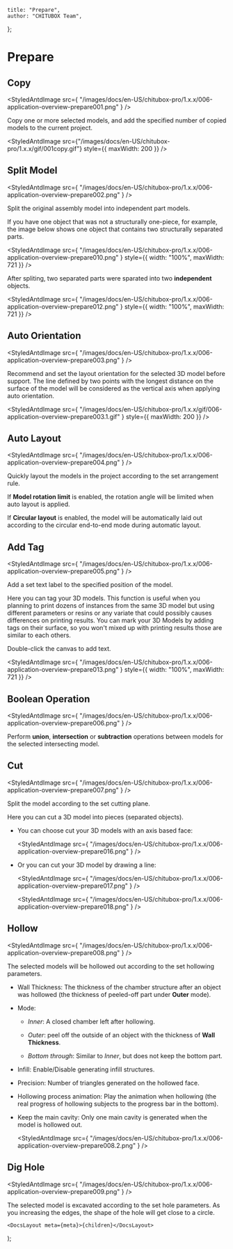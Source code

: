 
	title: "Prepare",
	author: "CHITUBOX Team",
};

# Prepare

## Copy

<StyledAntdImage
	src={
		"/images/docs/en-US/chitubox-pro/1.x.x/006-application-overview-prepare001.png"
	}
/>

Copy one or more selected models, and add the specified number of copied models to the current project.

<StyledAntdImage
	src={"/images/docs/en-US/chitubox-pro/1.x.x/gif/001copy.gif"}
	style={{ maxWidth: 200 }}
/>

## Split Model

<StyledAntdImage
	src={
		"/images/docs/en-US/chitubox-pro/1.x.x/006-application-overview-prepare002.png"
	}
/>

Split the original assembly model into independent part models.

If you have one object that was not a structurally one-piece, for example, the image below shows one object that contains two structurally separated parts.

<StyledAntdImage
	src={
		"/images/docs/en-US/chitubox-pro/1.x.x/006-application-overview-prepare010.png"
	}
	style={{ width: "100%", maxWidth: 721 }}
/>

After spliting, two separated parts were sparated into two **independent** objects.

<StyledAntdImage
	src={
		"/images/docs/en-US/chitubox-pro/1.x.x/006-application-overview-prepare012.png"
	}
	style={{ width: "100%", maxWidth: 721 }}
/>

## Auto Orientation

<StyledAntdImage
	src={
		"/images/docs/en-US/chitubox-pro/1.x.x/006-application-overview-prepare003.png"
	}
/>

Recommend and set the layout orientation for the selected 3D model before support. The line defined by two points with the longest distance on the surface of the model will be considered as the vertical axis when applying auto orientation.

<StyledAntdImage
	src={
		"/images/docs/en-US/chitubox-pro/1.x.x/gif/006-application-overview-prepare003.1.gif"
	}
	style={{ maxWidth: 200 }}
/>

## Auto Layout

<StyledAntdImage
	src={
		"/images/docs/en-US/chitubox-pro/1.x.x/006-application-overview-prepare004.png"
	}
/>

Quickly layout the models in the project according to the set arrangement rule.

If **Model rotation limit** is enabled, the rotation angle will be limited when auto layout is applied.

If **Circular layout** is enabled, the model will be automatically laid out according to the circular end-to-end mode during automatic layout.

<ImageContainer>
	<StyledAntdImage
		src={
			"/images/docs/en-US/chitubox-pro/1.x.x/006-application-overview-prepare019.png"
		}
		style={{ width: "100%", maxWidth: 721 }}
	/>
</ImageContainer>

<ImageContainer>
	<StyledAntdImage
		src={
			"/images/docs/en-US/chitubox-pro/1.x.x/006-application-overview-prepare019.1.png"
		}
		style={{ width: "100%", maxWidth: 721 }}
	/>
</ImageContainer>

<ImageContainer>
	<StyledAntdImage
		src={"/images/docs/en-US/chitubox-pro/1.x.x/gif/002auto-layout.gif"}
		style={{ maxWidth: 200 }}
	/>
</ImageContainer>

## Add Tag

<StyledAntdImage
	src={
		"/images/docs/en-US/chitubox-pro/1.x.x/006-application-overview-prepare005.png"
	}
/>

Add a set text label to the specified position of the model.

Here you can tag your 3D models. This function is useful when you planning to print dozens of instances from the same 3D model but using different parameters or resins or any variate that could possibly causes differences on printing results. You can mark your 3D Models by adding tags on their surface, so you won't mixed up with printing results those are similar to each others.

Double-click the canvas to add text.

<StyledAntdImage
	src={
		"/images/docs/en-US/chitubox-pro/1.x.x/006-application-overview-prepare013.png"
	}
	style={{ width: "100%", maxWidth: 721 }}
/>

## Boolean Operation

<StyledAntdImage
	src={
		"/images/docs/en-US/chitubox-pro/1.x.x/006-application-overview-prepare006.png"
	}
/>

Perform **union**, **intersection** or **subtraction** operations between models for the selected intersecting model.

<ImageContainer>
	<StyledAntdImage
		src={
			"/images/docs/en-US/chitubox-pro/1.x.x/006-application-overview-prepare014.png"
		}
		style={{ width: "100%", maxWidth: 721 }}
	/>
</ImageContainer>

<ImageContainer>
	<StyledAntdImage
		src={
			"/images/docs/en-US/chitubox-pro/1.x.x/006-application-overview-prepare015.png"
		}
		style={{ width: "100%", maxWidth: 721 }}
	/>
</ImageContainer>

## Cut

<StyledAntdImage
	src={
		"/images/docs/en-US/chitubox-pro/1.x.x/006-application-overview-prepare007.png"
	}
/>

Split the model according to the set cutting plane.

Here you can cut a 3D model into pieces (separated objects).

-   You can choose cut your 3D models with an axis based face:

    <StyledAntdImage
    	src={
    		"/images/docs/en-US/chitubox-pro/1.x.x/006-application-overview-prepare016.png"
    	}
    />

-   Or you can cut your 3D model by drawing a line:

    <StyledAntdImage
    	src={
    		"/images/docs/en-US/chitubox-pro/1.x.x/006-application-overview-prepare017.png"
    	}
    />

    <StyledAntdImage
    	src={
    		"/images/docs/en-US/chitubox-pro/1.x.x/006-application-overview-prepare018.png"
    	}
    />

## Hollow

<StyledAntdImage
	src={
		"/images/docs/en-US/chitubox-pro/1.x.x/006-application-overview-prepare008.png"
	}
/>

The selected models will be hollowed out according to the set hollowing parameters.

<ImageContainer>
	<StyledAntdImage
		src={"/images/docs/en-US/chitubox-pro/1.x.x/gif/003hollow.gif"}
		style={{ maxWidth: 200 }}
	/>
</ImageContainer>

<ImageContainer>
	<StyledAntdImage
		src={
			"/images/docs/en-US/chitubox-pro/1.x.x/006-application-overview-prepare008.1.png"
		}
	/>
</ImageContainer>

-   Wall Thickness: The thickness of the chamber structure after an object was hollowed (the thickness of peeled-off part under **Outer** mode).

-   Mode:

    -   _Inner_: A closed chamber left after hollowing.

    -   _Outer_: peel off the outside of an object with the thickness of **Wall Thickness**.

    -   _Bottom through_: Similar to _Inner_, but does not keep the bottom part.

-   Infill: Enable/Disable generating infill structures.

-   Precision: Number of triangles generated on the hollowed face.

-   Hollowing process animation: Play the animation when hollowing (the real progress of hollowing subjects to the progress bar in the bottom).

-   Keep the main cavity: Only one main cavity is generated when the model is hollowed out.

    <StyledAntdImage
    	src={
    		"/images/docs/en-US/chitubox-pro/1.x.x/006-application-overview-prepare008.2.png"
    	}
    />

## Dig Hole

<StyledAntdImage
	src={
		"/images/docs/en-US/chitubox-pro/1.x.x/006-application-overview-prepare009.png"
	}
/>

The selected model is excavated according to the set hole parameters. As you increasing the edges, the shape of the hole will get close to a circle.

<ImageContainer>
	<StyledAntdImage
		src={"/images/docs/en-US/chitubox-pro/1.x.x/gif/004-dig-hole.gif"}
	/>
</ImageContainer>

	<DocsLayout meta={meta}>{children}</DocsLayout>
);
